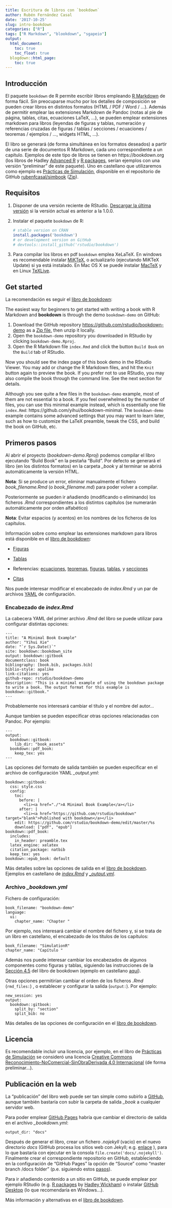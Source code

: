 ```yaml
---
title: Escritura de libros con `bookdown`
author: Rubén Fernández Casal
date: '2017-10-25'
slug: intro-bookdown
categories: ["R"]
tags: ["R Markdown", "blookdown", "sgapeio"]
output:
  html_document:
    toc: true
    toc_float: true
  blogdown::html_page:
    toc: true
---
```


## Introducción

El paquete `bookdown` de R permite escribir libros empleando 
[R Markdown](http://rmarkdown.rstudio.com) de forma fácil. 
Sin preocuparse mucho por los detalles de composición 
se pueden crear libros en distintos formatos (HTML / PDF / Word / ...). 
Además de permitir emplear las extensiones Markdown de Pandoc 
(notas al pie de página, tablas, citas, ecuaciones LaTeX, …), 
se pueden emplear extensiones markdown para libros 
(leyendas de figuras y tablas, numeración y referencias cruzadas de figuras / tablas / secciones / ecuaciones / teoremas / ejemplos / ..., widgets HTML, ...).

El libro se generará (de forma simultánea en los formatos deseados)
a partir de una serie de documentos R Markdown, cada uno correspondiente a un capítulo. 
Ejemplos de este tipo de libros se tienen en https://bookdown.org 
(los libros de Hadley [Advanced R](http://adv-r.had.co.nz) y [R packages](http://r-pkgs.had.co.nz), 
serían ejemplos con una versión "preliminar" de este paquete).
Uno en castellano que utilizaremos como ejemplo es 
[Prácticas de Simulación](https://rubenfcasal.github.io/simbook),
disponible en el repositorio de GitHub
[rubenfcasal/simbook](https://github.com/rubenfcasal/simbook) 
([Zip](https://github.com/rubenfcasal/simbook/archive/master.zip)).

## Requisitos

1. Disponer de una versión reciente de RStudio. [Descargar la última versión](https://www.rstudio.com/products/rstudio/download/) si la versión actual es anterior a la 1.0.0.
1. Instalar el paquete `bookdown` de R:

    ```r
    # stable version on CRAN
    install.packages('bookdown')
    # or development version on GitHub
    # devtools::install_github('rstudio/bookdown')
    ```

1. Para compilar los libros en pdf `bookdown` emplea XeLaTeX. En windows es recomendable instalar [MiKTeX](https://miktex.org/download), o actualizarlo (ejecutando MiKTeX Update) si ya está instalado. En Mac OS X se puede instalar [MacTeX](http://www.tug.org/mactex/) y en Linux [TeXLive](http://www.tug.org/texlive).


## Get started

La recomendación es seguir el [libro de bookdown](https://bookdown.org/yihui/bookdown/get-started.html):

The easiest way for beginners to get started with writing a book with R Markdown and **bookdown** is through the demo `bookdown-demo` on GitHub:

1. Download the GitHub repository <https://github.com/rstudio/bookdown-demo> as a [Zip file,](https://github.com/rstudio/bookdown-demo/archive/master.zip) then unzip it locally.
1. Open the `bookdown-demo` repository you downloaded in RStudio by clicking `bookdown-demo.Rproj`.
1. Open the R Markdown file `index.Rmd` and click the button `Build Book` on the `Build` tab of RStudio.

Now you should see the index page of this book demo in the RStudio Viewer. You may add or change the R Markdown files, and hit the `Knit` button again to preview the book. If you prefer not to use RStudio, you may also compile the book through the command line. See the next section for details.

Although you see quite a few files in the `bookdown-demo` example, most of them are not essential to a book. If you feel overwhelmed by the number of files, you can use this minimal example instead, which is essentially one file `index.Rmd`: https://github.com/yihui/bookdown-minimal. The `bookdown-demo` example contains some advanced settings that you may want to learn later, such as how to customize the LaTeX preamble, tweak the CSS, and build the book on GitHub, etc.

## Primeros pasos

Al abrir el proyecto (*bookdown-demo.Rproj*) podemos compilar el libro
ejecutando "Build Book" en la pestaña "Build". 
Por defecto se generará el libro (en los distintos formatos) 
en la carpeta *\_book* y al terminar se abrirá automáticamente la versión HTML.

**Nota**: Si se produce un error, eliminar manualmente el fichero 
*book_filename.Rmd* (o *book_filename.md*) para poder volver a compilar.

Posteriormente se pueden ir añadiendo (modificando o eliminando) los ficheros
*.Rmd* correspondientes a los distintos capítulos 
(se numerarán automáticamente por orden alfabético) 

**Nota**: Evitar espacios (y acentos) en los nombres de los ficheros de los capítulos.

Información sobre como emplear las extensiones markdown para libros
está disponible en el 
[libro de bookdown](https://bookdown.org/yihui/bookdown/markdown-extensions-by-bookdown.html):

- [Figuras](https://bookdown.org/yihui/bookdown/figures.html)

- [Tablas](https://bookdown.org/yihui/bookdown/tables.html)

- Referencias: 
[ecuaciones](https://bookdown.org/yihui/bookdown/markdown-extensions-by-bookdown.html#equations), [teoremas](https://bookdown.org/yihui/bookdown/markdown-extensions-by-bookdown.html#theorems), 
[figuras](https://bookdown.org/yihui/bookdown/figures.html#figures), 
[tablas](https://bookdown.org/yihui/bookdown/tables.html#tables),
y [secciones](https://bookdown.org/yihui/bookdown/cross-references.html)

- [Citas](https://bookdown.org/yihui/bookdown/citations.html)
 

Nos puede interesar modificar el encabezado de *index.Rmd* y 
un par de archivos [YAML](https://en.wikipedia.org/wiki/YAML) de configuración. 

### Encabezado de *index.Rmd*

La cabecera YAML del primer archivo *.Rmd* del libro se puede utilizar para configurar
distintas opciones:
```
--- 
title: "A Minimal Book Example"
author: "Yihui Xie"
date: "`r Sys.Date()`"
site: bookdown::bookdown_site
output: bookdown::gitbook
documentclass: book
bibliography: [book.bib, packages.bib]
biblio-style: apalike
link-citations: yes
github-repo: rstudio/bookdown-demo
description: "This is a minimal example of using the bookdown package to write a book. The output format for this example is bookdown::gitbook."
---
```

Probablemente nos interesará cambiar el título y el nombre del autor...

Aunque tambien se pueden especificar otras opciones relacionadas con Pandoc.
Por ejemplo:
```
---
output:
  bookdown::gitbook:
    lib_dir: "book_assets"
  bookdown::pdf_book:
    keep_tex: yes
---
```

Las opciones del formato de salida también se pueden especificar en el 
archivo de configuración YAML *\_output.yml*:

```
bookdown::gitbook:
  css: style.css
  config:
    toc:
      before: |
        <li><a href="./">A Minimal Book Example</a></li>
      after: |
        <li><a href="https://github.com/rstudio/bookdown" target="blank">Published with bookdown</a></li>
    edit: https://github.com/rstudio/bookdown-demo/edit/master/%s
    download: ["pdf", "epub"]
bookdown::pdf_book:
  includes:
    in_header: preamble.tex
  latex_engine: xelatex
  citation_package: natbib
  keep_tex: yes
bookdown::epub_book: default
```
Más detalles sobre las opciones de salida en el [libro de bookdown](https://bookdown.org/yihui/bookdown/output-formats.html).
Ejemplos en castellano de 
[*index.Rmd*](https://github.com/rubenfcasal/simbook/raw/master/index.Rmd) y 
[*\_output.yml*](https://github.com/rubenfcasal/simbook/blob/master/_output.yml).

### Archivo *\_bookdown.yml*

Fichero de configuración:
```
book_filename: "bookdown-demo"
language:
  ui:
    chapter_name: "Chapter "
```
Por ejemplo, nos interesará cambiar el nombre del fichero y, 
si se trata de un libro en castellano,
el encabezado de los títulos de los capítulos:
```
book_filename: "SimulationR"
chapter_name: "Capítulo "
```
Además nos puede interesar cambiar los encabezados de algunos componentes como figuras y tablas,
siguiendo las instrucciones de la [Sección 4.5](https://bookdown.org/yihui/bookdown/internationalization.html)
del libro de bookdown (ejemplo en castellano [aquí](https://github.com/rubenfcasal/simbook/blob/master/_bookdown.yml)).

Otras opciones permitirían cambiar el orden de los ficheros *.Rmd* (`rmd_files:`) ,
o establecer y configurar la salida (`output:`). 
Por ejemplo:
```
new_session: yes
output:
  bookdown::gitbook:
    split_by: "section"
    split_bib: no
```
Más detalles de las opciones de configuración en el [libro de bookdown](https://bookdown.org/yihui/bookdown/configuration.html#configuration).

## Licencia

Es recomendable incluir una licencia, por ejemplo, en el libro de 
[Prácticas de Simulación](https://rubenfcasal.github.io/simbook) 
se consideró una licencia
[Creative Commons Reconocimiento-NoComercial-SinObraDerivada 4.0 Internacional](https://creativecommons.org/licenses/by-nc-nd/4.0/deed.es_ES)
(de forma preliminar...).


## Publicación en la web

La "publicación" del libro web puede ser tan simple como subirlo a
[GitHub](https://help.github.com), aunque también bastaría con subir
la carpeta de salida *\_book* a cualquier servidor web.

Para poder emplear [GitHub Pages](https://pages.github.com) habría que cambiar el directorio de salida en el archivo *\_bookdown.yml*:
```
output_dir: "docs"
```
Después de generar el libro, crear un fichero *.nojekyll* (vacio) 
en el nuevo directorio *docs*
(GitHub procesa los sitios web con Jekyll; 
e.g. [enlace](https://help.github.com/articles/using-jekyll-as-a-static-site-generator-with-github-pages) ), 
para lo que bastaría con ejecutar en la consola `file.create('docs/.nojekyll')`.
Finalmente crear el correspondiente repositorio en GitHub, 
estableciendo en la configuración de “GitHub Pages” 
la opción de “Source” como “master branch /docs folder” 
(p.e. siguiendo estos [pasos](https://help.github.com/articles/configuring-a-publishing-source-for-github-pages)).

Para ir añadiendo contenido a un sitio en GitHub, se puede emplear por ejemplo RStudio (e.g. [R packages](http://r-pkgs.had.co.nz/git.html) 
by [Hadley Wickham](http://hadley.nz/#code))
o instalar [GitHub Desktop](https://desktop.github.com)
(lo que recomendaría en Windows...).

Más información y alternativas en el [libro de bookdown](https://bookdown.org/yihui/bookdown/publishing.html).
